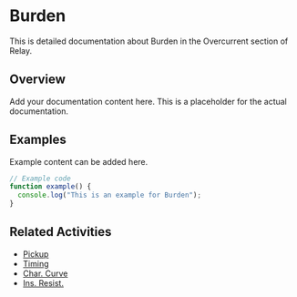 # Burden

This is detailed documentation about Burden in the Overcurrent section of Relay.

## Overview

Add your documentation content here. This is a placeholder for the actual documentation.

## Examples

Example content can be added here.

```typescript
// Example code
function example() {
  console.log("This is an example for Burden");
}
```

## Related Activities

- [Pickup](/docs/relay/overcurrent/pickup)
- [Timing](/docs/relay/overcurrent/timing)
- [Char. Curve](/docs/relay/overcurrent/char-curve)
- [Ins. Resist.](/docs/relay/overcurrent/ins-resist)
